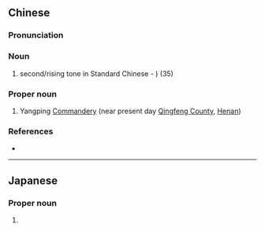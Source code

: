 {{also|阳平}}
==Chinese==
{{zh-forms|s=阳平}}

===Pronunciation===
{{zh-pron
|m=yángpíng
|c=joeng4 ping4
|mn=qz,tw,xm:iông-piâⁿ/zz:iâng-piâⁿ/qz:iông-pêng/kh:iông-pêⁿ
|w=3hhian bin
|cat=n,pn
}}

===Noun===
{{zh-noun}}

# {{lb|zh|linguistics}} second/rising tone in Standard Chinese - {{IPAchar|/˧˥/|lang=zh}}) (35)

===Proper noun===
{{zh-proper noun}}

# {{lb|zh|archaic}} Yangping [[w:Commandery|Commandery]] (near present day [[w:Qingfeng County|Qingfeng County]], [[w:Henan|Henan]])

===References===
* {{cite-book
|last=Luo
|first=Guanzhong
|authorlink=w:Luo Guanzhong
|coauthors=
|year=2006
|title=Annotated [[s:Romance of the Three Kingdoms/Chapter 5#3|Romance of the Three Kingdoms/Chapter 5]], page 69, note 3
|language=Mandarin
|publisher=
|location=
|isbn=957911305X
}}

----

==Japanese==
{{ja-kanjitab|よう|へい|yomi=on}}

===Proper noun===
{{ja-pos|ようへい|proper}}

# {{given name|male|lang=ja|sort=ようへい}}